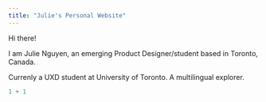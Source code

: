 ```yaml
---
title: "Julie's Personal Website"
---
```


Hi there!

I am Julie Nguyen, an emerging Product Designer/student based in Toronto, Canada.

Currenly a UXD student at University of Toronto. A multilingual explorer.

```r
1 + 1
```
